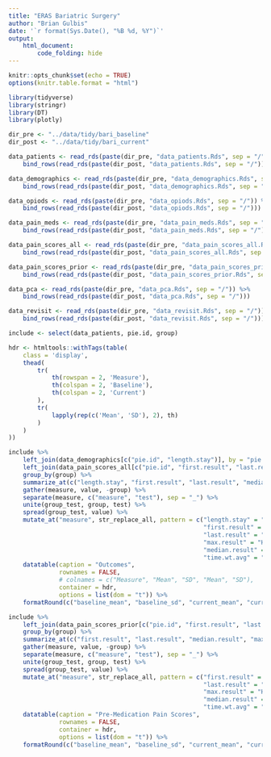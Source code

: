 ```yaml
---
title: "ERAS Bariatric Surgery"
author: "Brian Gulbis"
date: '`r format(Sys.Date(), "%B %d, %Y")`'
output: 
    html_document:
        code_folding: hide
---
```


```r
knitr::opts_chunk$set(echo = TRUE)
options(knitr.table.format = "html")
```

```r
library(tidyverse)
library(stringr)
library(DT)
library(plotly)

dir_pre <- "../data/tidy/bari_baseline"
dir_post <- "../data/tidy/bari_current"

data_patients <- read_rds(paste(dir_pre, "data_patients.Rds", sep = "/")) %>%
    bind_rows(read_rds(paste(dir_post, "data_patients.Rds", sep = "/")))

data_demographics <- read_rds(paste(dir_pre, "data_demographics.Rds", sep = "/")) %>%
    bind_rows(read_rds(paste(dir_post, "data_demographics.Rds", sep = "/")))

data_opiods <- read_rds(paste(dir_pre, "data_opiods.Rds", sep = "/")) %>%
    bind_rows(read_rds(paste(dir_post, "data_opiods.Rds", sep = "/")))

data_pain_meds <- read_rds(paste(dir_pre, "data_pain_meds.Rds", sep = "/")) %>%
    bind_rows(read_rds(paste(dir_post, "data_pain_meds.Rds", sep = "/")))

data_pain_scores_all <- read_rds(paste(dir_pre, "data_pain_scores_all.Rds", sep = "/")) %>%
    bind_rows(read_rds(paste(dir_post, "data_pain_scores_all.Rds", sep = "/")))

data_pain_scores_prior <- read_rds(paste(dir_pre, "data_pain_scores_prior.Rds", sep = "/")) %>%
    bind_rows(read_rds(paste(dir_post, "data_pain_scores_prior.Rds", sep = "/")))

data_pca <- read_rds(paste(dir_pre, "data_pca.Rds", sep = "/")) %>%
    bind_rows(read_rds(paste(dir_post, "data_pca.Rds", sep = "/")))

data_revisit <- read_rds(paste(dir_pre, "data_revisit.Rds", sep = "/")) %>%
    bind_rows(read_rds(paste(dir_post, "data_revisit.Rds", sep = "/")))

include <- select(data_patients, pie.id, group)

```

```r
hdr <- htmltools::withTags(table(
    class = 'display',
    thead(
        tr(
            th(rowspan = 2, 'Measure'),
            th(colspan = 2, 'Baseline'),
            th(colspan = 2, 'Current')
        ),
        tr(
            lapply(rep(c('Mean', 'SD'), 2), th)
        )
    )
))

include %>%
    left_join(data_demographics[c("pie.id", "length.stay")], by = "pie.id") %>% 
    left_join(data_pain_scores_all[c("pie.id", "first.result", "last.result", "median.result", "max.result", "time.wt.avg")], by = "pie.id") %>%
    group_by(group) %>%
    summarize_at(c("length.stay", "first.result", "last.result", "median.result", "max.result", "time.wt.avg"), funs(mean, sd), na.rm = TRUE) %>%
    gather(measure, value, -group) %>%
    separate(measure, c("measure", "test"), sep = "_") %>%
    unite(group_test, group, test) %>%
    spread(group_test, value) %>%
    mutate_at("measure", str_replace_all, pattern = c("length.stay" = "Length of Stay (days)",
                                                      "first.result" = "First Pain Score",
                                                      "last.result" = "Last Pain Score",
                                                      "max.result" = "Highest Pain Score",
                                                      "median.result" = "Median Pain Score",
                                                      "time.wt.avg" = "Time-Weighted Avg Pain Score")) %>%
    datatable(caption = "Outcomes",
              rownames = FALSE,
              # colnames = c("Measure", "Mean", "SD", "Mean", "SD"),
              container = hdr,
              options = list(dom = "t")) %>%
    formatRound(c("baseline_mean", "baseline_sd", "current_mean", "current_sd"), 1)
```

```r
include %>%
    left_join(data_pain_scores_prior[c("pie.id", "first.result", "last.result", "median.result", "max.result", "time.wt.avg")], by = "pie.id") %>%
    group_by(group) %>%
    summarize_at(c("first.result", "last.result", "median.result", "max.result", "time.wt.avg"), funs(mean, sd), na.rm = TRUE) %>%
    gather(measure, value, -group) %>%
    separate(measure, c("measure", "test"), sep = "_") %>%
    unite(group_test, group, test) %>%
    spread(group_test, value) %>%
    mutate_at("measure", str_replace_all, pattern = c("first.result" = "First Pain Score",
                                                      "last.result" = "Last Pain Score",
                                                      "max.result" = "Highest Pain Score",
                                                      "median.result" = "Median Pain Score",
                                                      "time.wt.avg" = "Time-Weighted Avg Pain Score")) %>%
    datatable(caption = "Pre-Medication Pain Scores",
              rownames = FALSE,
              container = hdr,
              options = list(dom = "t")) %>%
    formatRound(c("baseline_mean", "baseline_sd", "current_mean", "current_sd"), 1)
```
